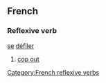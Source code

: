 ==French==
===Reflexive verb===
[[se]] [[défiler]]
# [[cop out]]
[[Category:French reflexive verbs]]